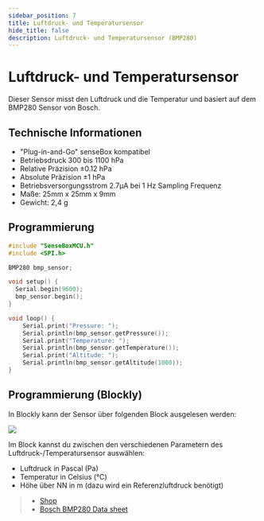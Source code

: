 ```yaml
---
sidebar_position: 7
title: Luftdruck- und Temperatursensor
hide_title: false
description: Luftdruck- und Temperatursensor (BMP280)
---
```



# Luftdruck- und Temperatursensor

Dieser Sensor misst den Luftdruck und die Temperatur und basiert auf dem BMP280 Sensor von Bosch.

<ImageWithText src={pressureSensor} alt="Pressure Sensor" title="Luftdruck und Temperatursensor"/>


## Technische Informationen

* "Plug-in-and-Go" senseBox kompatibel
* Betriebsdruck 300 bis 1100 hPa
* Relative Präzision ±0.12 hPa
* Absolute Präzision ±1 hPa
* Betriebsversorgungsstrom 2.7μA bei 1 Hz Sampling Frequenz
* Maße: 25mm x 25mm x 9mm
* Gewicht: 2,4 g

## Programmierung

```c++
#include "SenseBoxMCU.h"
#include <SPI.h>

BMP280 bmp_sensor;

void setup() {
  Serial.begin(9600);
  bmp_sensor.begin();
}

void loop() {
    Serial.print("Pressure: ");
    Serial.println(bmp_sensor.getPressure());
    Serial.print("Temperature: ");
    Serial.println(bmp_sensor.getTemperature());
    Serial.print("Altitude: ");
    Serial.println(bmp_sensor.getAltitude(1000));
}
```

## Programmierung (Blockly)

In Blockly kann der Sensor über folgenden Block ausgelesen werden:

![](/img/hardware-bilder/luftdruck/block_luftdruck_temperatur.svg)


Im Block kannst du zwischen den verschiedenen Parametern des Luftdruck-/Temperatursensor auswählen:

- Luftdruck in Pascal (Pa)
- Temperatur in Celsius (°C)
- Höhe über NN in m (dazu wird ein Referenzluftdruck benötigt)


>- [Shop](https://sensebox.kaufen/product/luftdruck-temperatur)
>- [Bosch BMP280 Data sheet](https://www.bosch-sensortec.com/media/boschsensortec/downloads/datasheets/bst-bmp280-ds001.pdf)